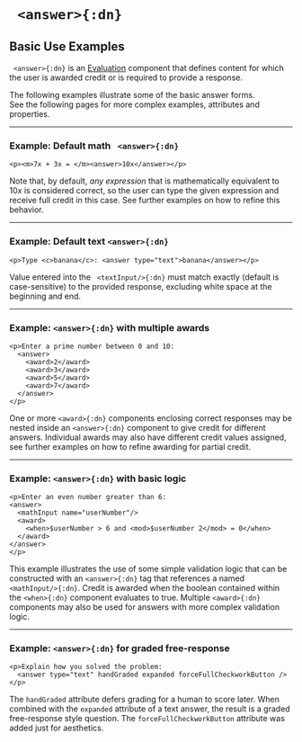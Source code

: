 


# ` <answer>{:dn}`

## Basic Use Examples


` <answer>{:dn}` is an [Evaluation](../document_structure/essentialConcepts#component-types) component that
defines content for which the user is awarded credit or is required to provide a response.


The following examples illustrate some of the basic answer forms.  
See the following pages for more complex examples, attributes and properties.





---

### Example: Default math ` <answer>{:dn}`
```doenet-example
<p><m>7x + 3x = </m><answer>10x</answer></p>
```


Note that, by default, *any expression* that is mathematically 
equivalent to $10x$ is considered correct, so the user can type the 
given expression and receive full credit in this case. See further examples on how to refine this behavior.



---

### Example: Default text  `<answer>{:dn}`
```doenet-example
<p>Type <c>banana</c>: <answer type="text">banana</answer></p>
```


Value entered into the ` <textInput/>{:dn}` must match exactly (default is case-sensitive) to the 
provided response, excluding white space at the beginning and end.


---

### Example: `<answer>{:dn}` with multiple awards
```doenet-editor-horiz
<p>Enter a prime number between 0 and 10:
  <answer>
    <award>2</award>
    <award>3</award>
    <award>5</award>
    <award>7</award>
  </answer>
</p>
```

One or more  `<award>{:dn}` components enclosing correct responses may be nested inside 
an  `<answer>{:dn}` component to give credit for different answers. Individual awards may 
also have different credit values assigned, see further examples on how to refine awarding for partial credit.

---

### Example: `<answer>{:dn}`  with basic logic
```doenet-editor-horiz
<p>Enter an even number greater than 6:
<answer>
  <mathInput name="userNumber"/>
  <award>
    <when>$userNumber > 6 and <mod>$userNumber 2</mod> = 0</when>
  </award>
</answer>
</p>
```

This example illustrates the use of some simple validation logic that can be constructed 
with an `<answer>{:dn}` tag that references a named `<mathInput/>{:dn}`. Credit is 
awarded when the boolean contained within the `<when>{:dn}` component evaluates to true. 
Multiple `<award>{:dn}` components may also be used for answers with more complex validation logic.


---

### Example: `<answer>{:dn}` for graded free-response
```doenet-example
<p>Explain how you solved the problem: 
  <answer type="text" handGraded expanded forceFullCheckworkButton />
</p>
```



The `handGraded` attribute defers grading for a human to score later. 
 When combined with the `expanded` attribute of a text answer, the result is a 
 graded free-response style question.  The `forceFullCheckworkButton` attribute was added just for aesthetics.


